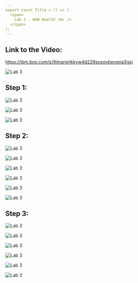 ```yaml
---
export const Title = () => (
  <span>
    Lab 3 - WAN Health <br />
  </span>
);
---
```

## Link to the Video: 
https://ibm.box.com/s/9imargrlkkyw4d229sosovbeogna3gsi


![Lab 3](images/3.1.png)

## Step 1:

![Lab 3](images/3.2.png)

![Lab 3](images/3.3.png)

![Lab 3](images/3.4.png)

## Step 2:

![Lab 3](images/3.5.png)

![Lab 3](images/3.6.png)

![Lab 3](images/3.7.png)

![Lab 3](images/3.8.png)

![Lab 3](images/3.9.png)

![Lab 3](images/3.10.png)

## Step 3:

![Lab 3](images/3.11.png)

![Lab 3](images/3.12.png)

![Lab 3](images/3.13.png)

![Lab 3](images/3.14.png)

![Lab 3](images/3.15.png)

![Lab 3](images/3.16.png)



